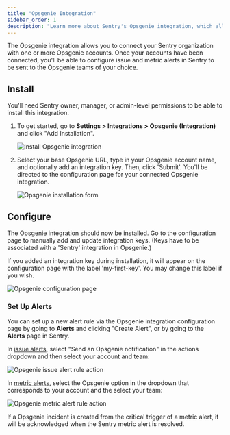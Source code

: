 ```yaml
---
title: "Opsgenie Integration"
sidebar_order: 1
description: "Learn more about Sentry's Opsgenie integration, which allows you to send issue and metric alerts to Opsgenie teams of your choice."
---
```


The Opsgenie integration allows you to connect your Sentry organization with one or more Opsgenie accounts. Once your accounts have been connected, you'll be able to configure issue and metric alerts in Sentry to be sent to the Opsgenie teams of your choice.

## Install

<Note>

You'll need Sentry owner, manager, or admin-level permissions to be able to install this integration.

</Note>

1. To get started, go to **Settings > Integrations > Opsgenie (Integration)** and click "Add Installation".

    ![Install Opsgenie integration](opsgenie-overview.png)

2. Select your base Opsgenie URL, type in your Opsgenie account name, and optionally add an integration key. Then, click 'Submit'. You'll be directed to the configuration page for your connected Opsgenie integration.

    ![Opsgenie installation form](opsgenie-form.png)

## Configure

The Opsgenie integration should now be installed. Go to the configuration page to manually add and update integration keys. (Keys have to be associated with a 'Sentry' integration in Opsgenie.)

If you added an integration key during installation, it will appear on the configuration page with the label 'my-first-key'. You may change this label if you wish.

![Opsgenie configuration page](opsgenie-config.png)

### Set Up Alerts

You can set up a new alert rule via the Opsgenie integration configuration page by going to **Alerts** and clicking "Create Alert", or by going to the **Alerts** page in Sentry.

In [issue alerts](/product/alerts/alert-types/#issue-alerts), select "Send an Opsgenie notification" in the actions dropdown and then select your account and team:

![Opsgenie issue alert rule action](opsgenie-issue-alert-rule.png)

In [metric alerts](/product/alerts/alert-types/#metric-alerts), select the Opsgenie option in the dropdown that corresponds to your account and the select your team:

![Opsgenie metric alert rule action](opsgenie-metric-alert-rule.png)

If a Opsgenie incident is created from the critical trigger of a metric alert, it will be acknowledged when the Sentry metric alert is resolved.
